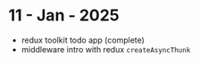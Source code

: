 # 11 - Jan - 2025

- redux toolkit todo app (complete)
- middleware intro with redux `createAsyncThunk`
